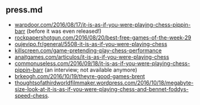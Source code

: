 ## press.md {#sec-pressabout}

* [warpdoor.com/2016/08/17/it-is-as-if-you-were-playing-chess-pippin-barr](http://warpdoor.com/2016/08/17/it-is-as-if-you-were-playing-chess-pippin-barr/) (before it was even released!)
* [rockpapershotgun.com/2016/08/20/best-free-games-of-the-week-29](https://www.rockpapershotgun.com/2016/08/20/best-free-games-of-the-week-29/)
* [oujevipo.fr/general/5508-it-is-as-if-you-were-playing-chess](http://oujevipo.fr/general/5508-it-is-as-if-you-were-playing-chess/)
* [killscreen.com/game-pretending-play-chess-performance](https://www.killscreen.com/game-pretending-play-chess-performance/)
* [anaitgames.com/articulos/it-is-as-if-you-were-playing-chess](http://www.anaitgames.com/articulos/it-is-as-if-you-were-playing-chess)
* [commonuseless.com/2016/09/18/it-is-as-if-you-were-playing-chess-pippin-barr](https://commonuseless.com/2016/09/18/it-is-as-if-you-were-playing-chess-pippin-barr/) (an interview; not available anymore)
* [brkeogh.com/2016/10/19/theyre-good-games-brent](https://brkeogh.com/2016/10/19/theyre-good-games-brent/)
* [thoughtsofathirdworldfilmmaker.wordpress.com/2016/10/18/megabyte-size-look-at-it-is-as-if-you-were-playing-chess-and-bennet-foddys-speed-chess](https://thoughtsofathirdworldfilmmaker.wordpress.com/2016/10/18/megabyte-size-look-at-it-is-as-if-you-were-playing-chess-and-bennet-foddys-speed-chess/).